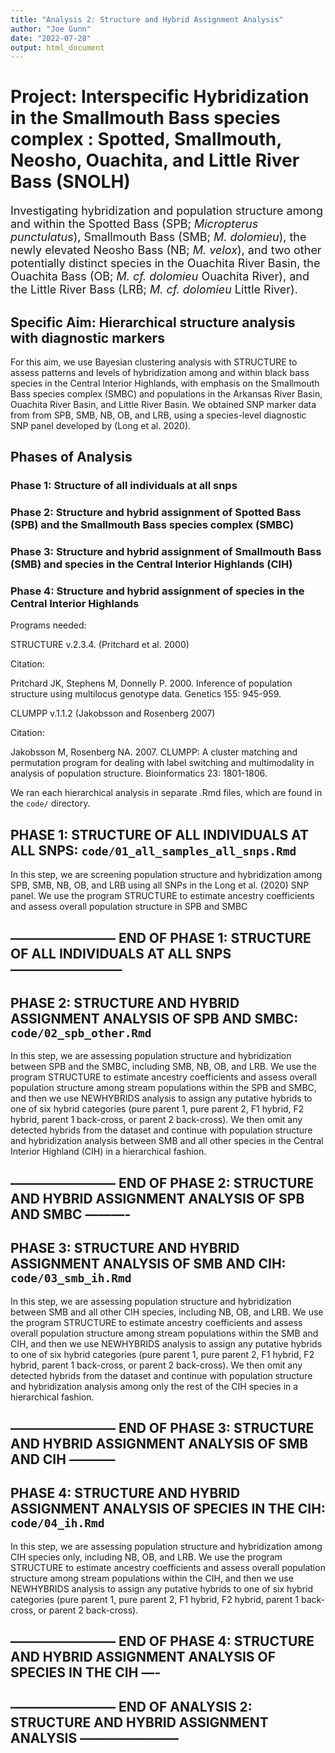 ```yaml
---
title: "Analysis 2: Structure and Hybrid Assignment Analysis"
author: "Joe Gunn"
date: "2022-07-28"
output: html_document
---
```


# Project: Interspecific Hybridization in the Smallmouth Bass species complex : Spotted, Smallmouth, Neosho, Ouachita, and Little River Bass (SNOLH)
<font size="+1">Investigating hybridization and population structure among and within the Spotted Bass (SPB; <i>Micropterus punctulatus</i>), Smallmouth Bass (SMB; <i>M. dolomieu</i>), the newly elevated Neosho Bass (NB; <i>M. velox</i>), and two other potentially distinct species in the Ouachita River Basin, the Ouachita Bass (OB; <i>M. cf. dolomieu </i> Ouachita River), and the Little River Bass (LRB; <i>M. cf. dolomieu </i> Little River).</font>

## Specific Aim: Hierarchical structure analysis with diagnostic markers
For this aim, we use Bayesian clustering analysis with STRUCTURE to assess patterns and levels of hybridization among and within black bass species in the Central Interior Highlands, with emphasis on the Smallmouth Bass species complex (SMBC) and populations in the Arkansas River Basin, Ouachita River Basin, and Little River Basin. We obtained SNP marker data from from SPB, SMB, NB, OB, and LRB, using a species-level diagnostic SNP panel developed by (Long et al. 2020).

## Phases of Analysis
### Phase 1: Structure of all individuals at all snps
### Phase 2: Structure and hybrid assignment of Spotted Bass (SPB) and the Smallmouth Bass species complex (SMBC)
### Phase 3: Structure and hybrid assignment of Smallmouth Bass (SMB) and species in the Central Interior Highlands (CIH)
### Phase 4: Structure and hybrid assignment of species in the Central Interior Highlands

Programs needed:

STRUCTURE v.2.3.4. (Pritchard et al. 2000)

Citation:

Pritchard JK, Stephens M, Donnelly P. 2000. Inference of population structure using multilocus genotype data. Genetics 155: 945-959.

CLUMPP v.1.1.2 (Jakobsson and Rosenberg 2007)

Citation:

Jakobsson M, Rosenberg NA. 2007. CLUMPP: A cluster matching and permutation program for dealing with label switching and multimodality in analysis of population structure. Bioinformatics 23: 1801-1806.

We ran each hierarchical analysis in separate .Rmd files, which are found in the `code/` directory.

## PHASE 1: STRUCTURE OF ALL INDIVIDUALS AT ALL SNPS: `code/01_all_samples_all_snps.Rmd`
In this step, we are screening population structure and hybridization among SPB, SMB, NB, OB, and LRB using all SNPs in the Long et al. (2020) SNP panel. We use the program STRUCTURE to estimate ancestry coefficients and assess overall population structure in SPB and SMBC

## ------------------------ END OF PHASE 1: STRUCTURE OF ALL INDIVIDUALS AT ALL SNPS -------------------------- ##

## PHASE 2: STRUCTURE AND HYBRID ASSIGNMENT ANALYSIS OF SPB AND SMBC: `code/02_spb_other.Rmd`
In this step, we are assessing population structure and hybridization between SPB and the SMBC, including SMB, NB, OB, and LRB. We use the program STRUCTURE to estimate ancestry coefficients and assess overall population structure among stream populations within the SPB and SMBC, and then we use NEWHYBRIDS analysis to assign any putative hybrids to one of six hybrid categories (pure parent 1, pure parent 2, F1 hybrid, F2 hybrid, parent 1 back-cross, or parent 2 back-cross). We then omit any detected hybrids from the dataset and continue with population structure and hybridization analysis between SMB and all other species in the Central Interior Highland (CIH) in a hierarchical fashion.

## ------------------------ END OF PHASE 2: STRUCTURE AND HYBRID ASSIGNMENT ANALYSIS OF SPB AND SMBC ---------- ##

## PHASE 3: STRUCTURE AND HYBRID ASSIGNMENT ANALYSIS OF SMB AND CIH: `code/03_smb_ih.Rmd`
In this step, we are assessing population structure and hybridization between SMB and all other CIH species, including NB, OB, and LRB. We use the program STRUCTURE to estimate ancestry coefficients and assess overall population structure among stream populations within the SMB and CIH, and then we use NEWHYBRIDS analysis to assign any putative hybrids to one of six hybrid categories (pure parent 1, pure parent 2, F1 hybrid, F2 hybrid, parent 1 back-cross, or parent 2 back-cross). We then omit any detected hybrids from the dataset and continue with population structure and hybridization analysis among only the rest of the CIH species in a hierarchical fashion.

## ------------------------ END OF PHASE 3: STRUCTURE AND HYBRID ASSIGNMENT ANALYSIS OF SMB AND CIH ----------- ##

## PHASE 4: STRUCTURE AND HYBRID ASSIGNMENT ANALYSIS OF SPECIES IN THE CIH: `code/04_ih.Rmd`
In this step, we are assessing population structure and hybridization among CIH species only, including NB, OB, and LRB. We use the program STRUCTURE to estimate ancestry coefficients and assess overall population structure among stream populations within the CIH, and then we use NEWHYBRIDS analysis to assign any putative hybrids to one of six hybrid categories (pure parent 1, pure parent 2, F1 hybrid, F2 hybrid, parent 1 back-cross, or parent 2 back-cross).

## ------------------------ END OF PHASE 4: STRUCTURE AND HYBRID ASSIGNMENT ANALYSIS OF SPECIES IN THE CIH ---- ##

## ------------------------ END OF ANALYSIS 2: STRUCTURE AND HYBRID ASSIGNMENT ANALYSIS ----------------------- ##

